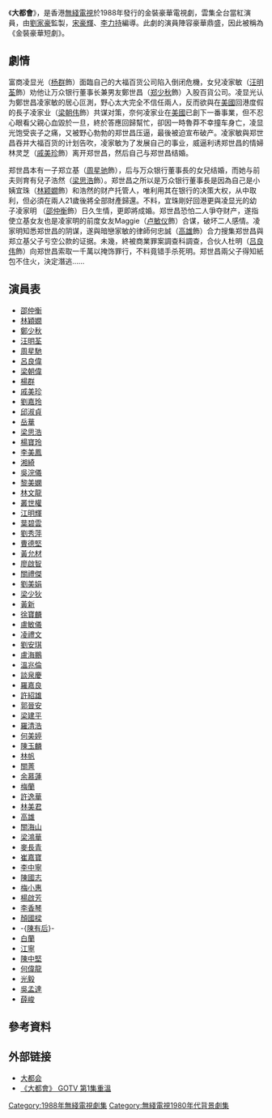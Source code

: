 {{無綫劇集 
| 中文劇名       = 大都會
| 英文劇名       = Behind Silk Curtains
| 圖像           =
| 製作年份       = 1988年
| 海外推出日期   = 
| 翡翠台首播日期 = 1988年4月11日至15日
| 翡翠台首播時間 =
| 監製           = [[劉家豪|劉家豪]]
| 編導           = [[宋豪輝|宋豪輝]]、[[李力持|李力持]]
| 助理編導       = [[張肇麟|張肇麟]]、[[唐鳳珍|唐鳳珍]]
| 製作統籌       = [[王冠輝|王冠輝]]
| 編劇           = [[陳淑賢|陳淑賢]]、[[曾淑娟|曾淑娟]]
| 編審           = [[彭濟材|彭濟材]]
| 集數           = 5
| 劇種           = 
| 主演           =參見[[#演員表|演員表]]
| 主題曲=Sightseer <ref>[https://www.youtube.com/watch?v=qB1Z1mQiVLU Sightseer (TVB金裝豪華劇《大都會》主題音樂) (1988)]</ref>
| 作曲=Louis Clark
| 網頁 = https://programme.mytvsuper.com/tc/103306/%E5%A4%A7%E9%83%BD%E6%9C%83
}}

《'''大都會'''》，是香港[[無綫電視|無綫電視]]於1988年發行的金裝豪華電視劇，雲集全台當紅演員，由[[劉家豪|劉家豪]]監製，[[宋豪輝|宋豪輝]]、[[李力持|李力持]]編導。此劇的演員陣容豪華鼎盛，因此被稱為《金裝豪華短劇》。

== 劇情 ==
富商凌显光（[[楊群_(演員)|杨群]]飾）面臨自己的大福百货公司陷入倒闭危機，女兒凌家敏（[[汪明荃|汪明荃]]飾）劝他让万众银行董事长兼男友鄭世昌（[[郑少秋|郑少秋]]飾）入股百貨公司。凌显光认为鄭世昌凌家敏的居心叵測，野心太大完全不信任兩人，反而欲與在[[美國|美國]]回港度假的長子凌家业（[[梁朝伟|梁朝伟]]飾）共谋对策，奈何凌家业在[[美國|美國]]已創下一番事業，但不忍心眼看父親心血毀於一旦，終於答應回歸幫忙，卻因一時魯莽不幸撞车身亡，凌显光饱受丧子之痛，又被野心勃勃的郑世昌压逼，最後被迫宣布破产。凌家敏與郑世昌吞并大福百货的计划告吹，凌家敏为了发展自己的事业，威逼利诱郑世昌的情婦林灵芝（[[戚美珍|戚美珍]]飾）离开郑世昌，然后自己与郑世昌结婚。

郑世昌本有一子郑立基（[[周星驰|周星驰]]飾），后与万众银行董事長的女兒结婚，而她与前夫则育有兒子浩然（[[梁思浩|梁思浩]]飾）。郑世昌之所以是万众银行董事長是因為自己是小姨宜珠（[[林颖嫺|林颖嫺]]飾）和浩然的财产托管人，唯利用其在银行的决策大权，从中取利，但必須在兩人21歲後將全部財產歸還。不料，宜珠剛好回港更與凌显光的幼子凌家明 （[[邵仲衡|邵仲衡]]飾）日久生情，更即將成婚。郑世昌恐怕二人爭夺财产，遂指使立基女友也是凌家明的前度女友Maggie（[[卢敏仪|卢敏仪]]飾）合谋，破坏二人感情。凌家明知悉郑世昌的阴谋，遂與暗戀家敏的律師何忠誠（[[高雄|高雄]]飾）合力搜集郑世昌與郑立基父子亏空公款的证据。未幾，終被商業罪案調查科調查，合伙人杜明（[[吕良伟|吕良伟]]飾）向郑世昌索取一千萬以掩饰罪行，不料竟错手杀死明。郑世昌兩父子得知紙包不住火，決定潛逃……

== 演員表 ==
{{div col|colwidth=120px}}
* [[邵仲衡|邵仲衡]]
* [[林穎嫺|林穎嫺]]
* [[鄭少秋|鄭少秋]]
* [[汪明荃|汪明荃]]
* [[周星馳|周星馳]]
* [[呂良偉|呂良偉]]
* [[梁朝偉|梁朝偉]]
* [[楊群_(演員)|楊群]]
* [[戚美珍|戚美珍]]
* [[劉嘉玲|劉嘉玲]]
* [[邱淑貞|邱淑貞]]
* [[岳華|岳華]]
* [[梁思浩|梁思浩]]
* [[楊寶玲|楊寶玲]]
* [[李美鳳|李美鳳]]
* [[湘綺|湘綺]]
* [[吳浣儀|吳浣儀]]
* [[黎美嫻|黎美嫻]]
* [[林文龍|林文龍]]
* [[叢世權|叢世權]]
* [[江明輝|江明輝]]
* [[葉碧雲|葉碧雲]]
* [[劉秀萍|劉秀萍]]
* [[曹德堅|曹德堅]]
* [[黃允材|黃允材]]
* [[廖啟智|廖啟智]]
* [[關禮傑|關禮傑]]
* [[劉美娟|劉美娟]]
* [[梁少狄|梁少狄]]
* [[黃新_(演員)|黃新]]
* [[徐寶麟|徐寶麟]]
* [[盧敏儀|盧敏儀]]
* [[凌禮文|凌禮文]]
* [[劉安琪|劉安琪]]
* [[盧海鵬|盧海鵬]]
* [[溫兆倫|溫兆倫]]
* [[談泉慶|談泉慶]]
* [[羅嘉良|羅嘉良]]
* [[許紹雄|許紹雄]]
* [[郭晉安|郭晉安]]
* [[梁建平|梁建平]]
* [[羅清浩|羅清浩]]
* [[何美婷|何美婷]]
* [[陳玉麟|陳玉麟]]
* [[林帆|林帆]]
* [[關菁|關菁]]
* [[余慕蓮|余慕蓮]]
* [[梅蘭_(演員)|梅蘭]]
* [[許逸華|許逸華]]
* [[林美君|林美君]]
* [[高雄_(演員)|高雄]]
* [[關海山|關海山]]
* [[梁鴻華|梁鴻華]]
* [[麥長青|麥長青]]
* [[崔嘉寶|崔嘉寶]]
* [[李中寧|李中寧]]
* [[陳國志|陳國志]]
* [[梅小惠|梅小惠]]
* [[楊啟芳|楊啟芳]]
* [[李香琴|李香琴]]
* [[顏國樑|顏國樑]]
* -{[[陳有后|陳有后]]}-
* [[白蘭_(演員)|白蘭]]
* [[江寧_(演員)|江寧]]
* [[陳中堅|陳中堅]]
* [[何偉龍|何偉龍]]
* [[光毅|光毅]]
* [[吳孟達|吳孟達]]
* [[薛峻|薛峻]]
{{div col end}}

==參考資料==
{{reflist}}

==外部链接==
* [https://web.archive.org/web/20130513132156/http://www.juchang.com/film/65305.html 大都会]
* [https://web.archive.org/web/20140222163303/http://gotv.tvb.com/programme/103306/155976/ 《大都會》 GOTV 第1集重溫]

{{周星馳}}
{{梁朝偉}}

[[Category:1988年無綫電視劇集|Category:1988年無綫電視劇集]]
[[Category:無綫電視1980年代背景劇集|Category:無綫電視1980年代背景劇集]]